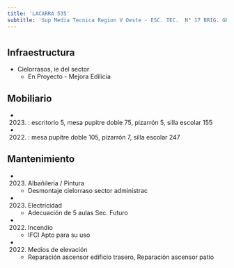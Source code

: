 ```yaml
---
title: 'LACARRA 535'
subtitle: 'Sup Media Tecnica Region V Oeste - ESC. TEC.  N° 17 BRIG. GRAL. CORNELIO SAAVEDRA - CAIYJ LACARRA'
---
```


#
## Infraestructura

* Cielorrasos, ie del sector 
    + En Proyecto - Mejora Edilicia 


## Mobiliario

*  (2023) : escritorio 5, mesa pupitre doble 75, pizarrón 5, silla escolar 155 

*  (2022) : mesa pupitre doble 105, pizarrón 7, silla escolar 247 





## Mantenimiento

*  (2023) Albañileria / Pintura 
    + Desmontaje cielorraso sector administrac

*  (2023) Electricidad 
    + Adecuación de 5 aulas Sec. Futuro

*  (2022) Incendio 
    + IFCI Apto para su uso

*  (2022) Medios de elevación 
    + Reparación ascensor edificio trasero, Reparación ascensor patio








